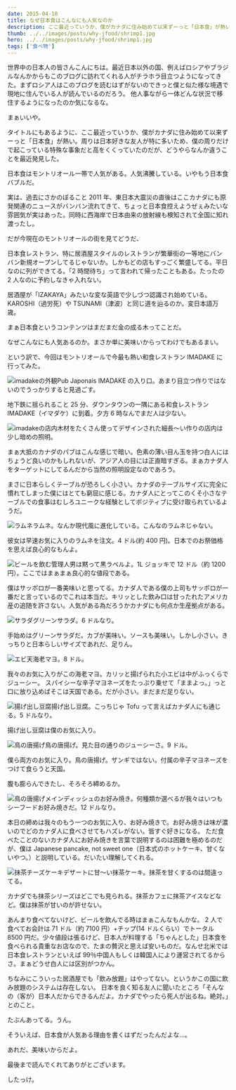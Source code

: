 ```yaml
---
date: 2015-04-10
title: なぜ日本食はこんなにも人気なのか
description: ここ最近っていうか、僕がカナダに住み始めて以来ずーっと「日本食」が熱い。周りは日本好きな友人が特に多いため、僕の周りだけで起こっている特殊な事象だと高をくくっていたのだが、どうやらなんか違うことを最近発見した。
thumb: ../../images/posts/why-jfood/shrimp1.jpg
hero: ../../images/posts/why-jfood/shrimp1.jpg
tags: ['食べ物']
---
```


世界中の日本人の皆さんこんにちは。最近日本以外の国、例えばロシアやブラジルなんかからもこのブログに訪れてくれる人がチラホラ目立つようになってきた。まずロシア人はこのブログを読むはずがないのできっと僕と似た様な境遇で現地に住んでいる人が読んでいるのだろう。
他人事ながら一体どんな状況で移住するようになったのか気になるな。

まぁいいや。

タイトルにもあるように、ここ最近っていうか、僕がカナダに住み始めて以来ずーっと「日本食」が熱い。周りは日本好きな友人が特に多いため、僕の周りだけで起こっている特殊な事象だと高をくくっていたのだが、どうやらなんか違うことを最近発見した。

日本食はモントリオール一帯で人気がある。人気沸騰している。いやもう日本食バブルだ。

実は、過去にさかのぼること 2011 年、東日本大震災の直後はここカナダにも原発関連のニュースがバンバン流れてきて、ちょっと日本食控えようぜぇみたいな雰囲気が実はあった。同時に西海岸で日本由来の放射線も検知されて全国に知れ渡ったし。

だが今現在のモントリオールの街を見てどうだ、

日本食レストラン、特に居酒屋スタイルのレストランが繁華街の一等地にバンバン新規オープンしてるじゃないか。しかもどの店もすっごく繁盛してる。平日なのに列ができてる。「2 時間待ち」って言われて帰ったこともある。たったの 2 人なのに予約しなきゃ入れない。

居酒屋が「IZAKAYA」みたいな変な英語で少しづつ認識され始めている。KAROSHI（過労死）や TSUNAMI（津波）と同じ道を辿るのか。変日本語万歳。

まぁ日本食というコンテンツはまだまだ金の成る木ってことだ。

なぜこんなにも人気あるのか。まさか単に美味いからってわけでもあるまい。

という訳で、今回はモントリオールで今最も熱い和食レストラン IMADAKE に行ってみた。

![imadakeの外観](../../images/posts/why-jfood/imadake1.jpg)Pub Japonais IMADAKE
の入り口。あまり目立つ作りではないのでうっかりすると見過ごす。

地下鉄に揺られること 25 分、ダウンタウンの一隅にある和食レストラン IMADAKE（イマダケ）に到着。夕方 6 時なんでまだ人は少ない。

![imadakeの店内](../../images/posts/why-jfood/imadake2.jpg)木材をたくさん使ってデザインされた細長〜い作りの店内は少し暗めの照明。

まぁ大抵のカナダのパブはこんな感じで暗い。色素の薄い目ん玉を持つ白人にはちょうど良いのかもしれないが、アジア人の目には正直暗すぎる。まぁカナダ人をターゲットにしてるんだから当然の照明設定なのであろう。

まさに日本らしくテーブルが恐ろしく小さい。カナダのテーブルサイズに完全に慣れてしまった僕にはとても窮屈に感じる。カナダ人にとってこのくそ小さなテーブルでの食事はむしろユニークな経験としてポジティブに受け取られているようだ。

![ラムネ](../../images/posts/why-jfood/ramune.jpg)ラムネ。なんか現代風に進化している。こんなのラムネじゃない。

彼女は早速お気に入りのラムネを注文。4 ドル(約 400 円)。日本でのお祭価格を思えば良心的なもんよ。

![ビールを飲む管理人](../../images/posts/why-jfood/big.jpg)男は黙って黒ラベルよ。1L ジョッキで 12 ドル（約 1200 円）。ここではまぁまぁ良心的な値段である。

僕はサッポロが一番美味いと思ってる。カナダ人である僕の上司もサッポロが一番だと言っているのでこれは本当だ。キリッとした飲み口は甘ったれたアメリカ産の追随を許さない。人気がある為だろうかカナダにも何点か生産拠点がある。

![サラダ](../../images/posts/why-jfood/salad.jpg)グリーンサラダ。6 ドルなり。

手始めはグリーンサラダだ。カブが美味い。ソースも美味い。しかし小さい。きっちりと日本らしいサイズであれだ、足りん。

![エビ天](../../images/posts/why-jfood/shrimp2.jpg)海老マヨ。8 ドル。

我々のお気に入りがこの海老マヨ。カリッと揚げられた小エビは中がふっくらでジューシー。
スパイシーな辛子マヨネーズをたっぷり乗せて「ままよっ。」っと口に放り込めばそこは天国である。だが小さい。まだまだ足りない。

![揚げ出し豆腐](../../images/posts/why-jfood/tofu.jpg)揚げ出し豆腐。こっちじゃ Tofu って言えばカナダ人にも通じる。5 ドルなり。

揚げ出し豆腐は僕のお気に入り。

![鳥の唐揚げ](../../images/posts/why-jfood/fried.jpg)鳥の唐揚げ。見た目の通りのジューシーさ。9 ドル。

僕ら両方のお気に入り。鳥の唐揚げ。ザンギではない。付属の辛子マヨネーズをつけて食らうと天国。

腹も膨らんできたし、そろそろ締めるか。

![鳥の唐揚げ](../../images/posts/why-jfood/okonomiyaki.jpg)メインディッシュのお好み焼き。何種類か選べるが我々はいつもシーフードお好み焼きだ。12 ドルなり。

本日の締めは我々のもう一つのお気に入り、お好み焼きで。お好み焼きは味が濃いのでどのカナダ人に食べさせてもハズレがない。皆すぐ好きになる。
ただ食べたことのないカナダ人にお好み焼きを言葉で説明するのは困難を極めるのだが、僕は Japanese pancake, not sweet one（日本式のホットケーキ、甘くないやつ。）と説明している。だいたい理解してくれる。

![抹茶チーズケーキ](../../images/posts/why-jfood/cheesecake.jpg)デザートに甘〜い抹茶ケーキ。抹茶を甘くするのは間違ってる。

カナダでも抹茶シリーズはどこでも見られる。抹茶カフェに抹茶アイスなどなど。僕は抹茶が甘いのが許せない。

あんまり食べてないけど、ビールを飲んでる時はまぁこんなもんかな。
2 人で食べてお会計は 71 ドル（約 7100 円）+チップ(14 ドルくらい）でトータル 8500 円だ。少々値段は張るけど、日本人が料理する「ちゃんとした」日本食を食べられる貴重なお店なので、たまの贅沢と思えば安いものだ。なんせ北米では日本食レストランといえば 99％中国人もしくは韓国人により運営されてるからさ。まぁどうせ白人には区別がつかん。

ちなみにこういった居酒屋でも「飲み放題」はやってない。というかこの国に飲み放題のシステムは存在しない。
日本を良く知る友人に聞いたところ「そんなの（客が）日本人だからできるんだよ。カナダでやったら死人が出るね。絶対。」とのこと。

たぶんあってる。うん。

そういえば、日本食が人気ある理由を書くはずだったんだよな…。

あれだ、美味いからだよ。

最後まで読んでくれてありがとございます。

したっけ。
